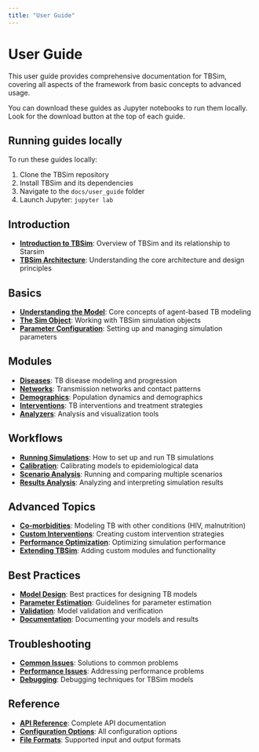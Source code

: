 ```yaml
---
title: "User Guide"
---
```


# User Guide

This user guide provides comprehensive documentation for TBSim, covering all aspects of the framework from basic concepts to advanced usage.

::: {.callout-note}
You can download these guides as Jupyter notebooks to run them locally. Look for the download button at the top of each guide.
:::

::: {.callout-tip}
## Running guides locally

To run these guides locally:

1. Clone the TBSim repository
2. Install TBSim and its dependencies
3. Navigate to the `docs/user_guide` folder
4. Launch Jupyter: `jupyter lab`
:::

## Introduction

- **[Introduction to TBSim](user_guide/intro_tbsim.qmd)**: Overview of TBSim and its relationship to Starsim
- **[TBSim Architecture](user_guide/basics_architecture.qmd)**: Understanding the core architecture and design principles

## Basics

- **[Understanding the Model](user_guide/basics_model.qmd)**: Core concepts of agent-based TB modeling
- **[The Sim Object](user_guide/basics_sim.qmd)**: Working with TBSim simulation objects
- **[Parameter Configuration](user_guide/basics_parameters.qmd)**: Setting up and managing simulation parameters

## Modules

- **[Diseases](user_guide/modules_diseases.qmd)**: TB disease modeling and progression
- **[Networks](user_guide/modules_networks.qmd)**: Transmission networks and contact patterns
- **[Demographics](user_guide/modules_demographics.qmd)**: Population dynamics and demographics
- **[Interventions](user_guide/modules_interventions.qmd)**: TB interventions and treatment strategies
- **[Analyzers](user_guide/modules_analyzers.qmd)**: Analysis and visualization tools

## Workflows

- **[Running Simulations](user_guide/workflows_run.qmd)**: How to set up and run TB simulations
- **[Calibration](user_guide/workflows_calibration.qmd)**: Calibrating models to epidemiological data
- **[Scenario Analysis](user_guide/workflows_scenarios.qmd)**: Running and comparing multiple scenarios
- **[Results Analysis](user_guide/workflows_results.qmd)**: Analyzing and interpreting simulation results

## Advanced Topics

- **[Co-morbidities](user_guide/advanced_comorbidities.qmd)**: Modeling TB with other conditions (HIV, malnutrition)
- **[Custom Interventions](user_guide/advanced_interventions.qmd)**: Creating custom intervention strategies
- **[Performance Optimization](user_guide/advanced_performance.qmd)**: Optimizing simulation performance
- **[Extending TBSim](user_guide/advanced_extending.qmd)**: Adding custom modules and functionality

## Best Practices

- **[Model Design](user_guide/best_practices_design.qmd)**: Best practices for designing TB models
- **[Parameter Estimation](user_guide/best_practices_parameters.qmd)**: Guidelines for parameter estimation
- **[Validation](user_guide/best_practices_validation.qmd)**: Model validation and verification
- **[Documentation](user_guide/best_practices_docs.qmd)**: Documenting your models and results

## Troubleshooting

- **[Common Issues](user_guide/troubleshooting_common.qmd)**: Solutions to common problems
- **[Performance Issues](user_guide/troubleshooting_performance.qmd)**: Addressing performance problems
- **[Debugging](user_guide/troubleshooting_debugging.qmd)**: Debugging techniques for TBSim models

## Reference

- **[API Reference](api/index.qmd)**: Complete API documentation
- **[Configuration Options](user_guide/reference_config.qmd)**: All configuration options
- **[File Formats](user_guide/reference_formats.qmd)**: Supported input and output formats
